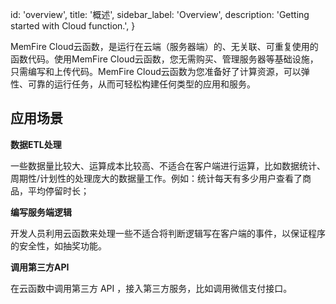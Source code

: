 
  id: 'overview',
  title: '概述',
  sidebar_label: 'Overview',
  description: 'Getting started with Cloud function.',
}


MemFire Cloud云函数，是运行在云端（服务器端）的、无关联、可重复使用的函数代码。使用MemFire Cloud云函数，您无需购买、管理服务器等基础设施，只需编写和上传代码。MemFire Cloud云函数为您准备好了计算资源，可以弹性、可靠的运行任务，从而可轻松构建任何类型的应用和服务。

## 应用场景

**数据ETL处理**

一些数据量比较大、运算成本比较高、不适合在客户端进行运算，比如数据统计、周期性/计划性的处理庞大的数据量工作。例如：统计每天有多少用户查看了商品，平均停留时长；

**编写服务端逻辑**

开发人员利用云函数来处理一些不适合将判断逻辑写在客户端的事件，以保证程序的安全性，如抽奖功能。

**调用第三方API**

在云函数中调用第三方 API ，接入第三方服务，比如调用微信支付接口。


